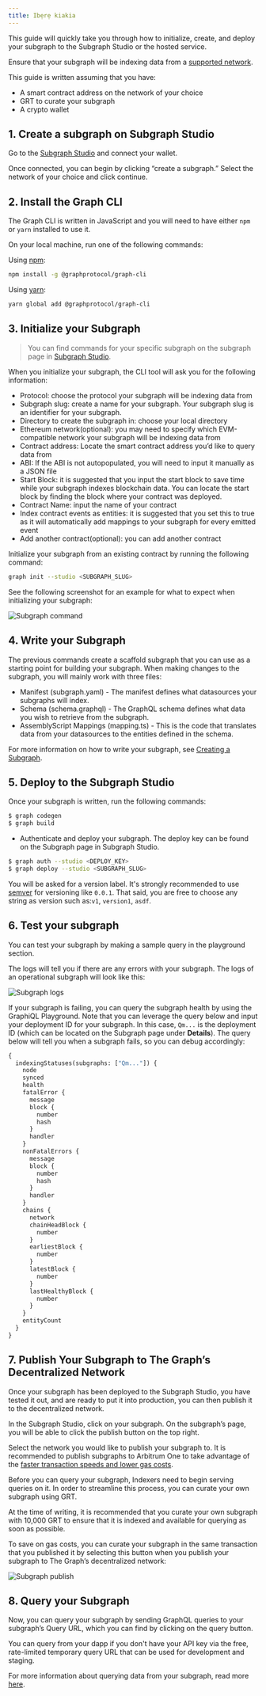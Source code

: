 ```yaml
---
title: Ibẹrẹ kiakia
---
```


This guide will quickly take you through how to initialize, create, and deploy your subgraph to the Subgraph Studio or the hosted service.

Ensure that your subgraph will be indexing data from a [supported network](/developing/supported-networks).

This guide is written assuming that you have:

-   A smart contract address on the network of your choice
-   GRT to curate your subgraph
-   A crypto wallet

## 1.  Create a subgraph on Subgraph Studio

Go to the [Subgraph Studio](https://thegraph.com/studio/) and connect your wallet.

Once connected, you can begin by clicking “create a subgraph.” Select the network of your choice and click continue.

## 2.  Install the Graph CLI

The Graph CLI is written in JavaScript and you will need to have either `npm` or `yarn` installed to use it.

On your local machine, run one of the following commands:

Using [npm](https://www.npmjs.com/):

```sh
npm install -g @graphprotocol/graph-cli
```

Using [yarn](https://yarnpkg.com/):

```sh
yarn global add @graphprotocol/graph-cli
```

## 3.  Initialize your Subgraph

> You can find commands for your specific subgraph on the subgraph page in [Subgraph Studio](https://thegraph.com/studio/).

When you initialize your subgraph, the CLI tool will ask you for the following information:

-   Protocol: choose the protocol your subgraph will be indexing data from
-   Subgraph slug: create a name for your subgraph. Your subgraph slug is an identifier for your subgraph.
-   Directory to create the subgraph in: choose your local directory
-   Ethereum network(optional): you may need to specify which EVM-compatible network your subgraph will be indexing data from
-   Contract address: Locate the smart contract address you’d like to query data from
-   ABI: If the ABI is not autopopulated, you will need to input it manually as a JSON file
-   Start Block: it is suggested that you input the start block to save time while your subgraph indexes blockchain data. You can locate the start block by finding the block where your contract was deployed.
-   Contract Name: input the name of your contract
-   Index contract events as entities: it is suggested that you set this to true as it will automatically add mappings to your subgraph for every emitted event
-   Add another contract(optional): you can add another contract

Initialize your subgraph from an existing contract by running the following command:

```sh
graph init --studio <SUBGRAPH_SLUG>
```

See the following screenshot for an example for what to expect when initializing your subgraph:

![Subgraph command](/img/subgraph-init-example.png)

## 4.  Write your Subgraph

The previous commands create a scaffold subgraph that you can use as a starting point for building your subgraph. When making changes to the subgraph, you will mainly work with three files:

-   Manifest (subgraph.yaml) - The manifest defines what datasources your subgraphs will index.
-   Schema (schema.graphql) - The GraphQL schema defines what data you wish to retrieve from the subgraph.
-   AssemblyScript Mappings (mapping.ts) - This is the code that translates data from your datasources to the entities defined in the schema.

For more information on how to write your subgraph, see [Creating a Subgraph](/developing/creating-a-subgraph).

## 5.  Deploy to the Subgraph Studio

Once your subgraph is written, run the following commands:

```sh
$ graph codegen
$ graph build
```

-   Authenticate and deploy your subgraph. The deploy key can be found on the Subgraph page in Subgraph Studio.

```sh
$ graph auth --studio <DEPLOY_KEY>
$ graph deploy --studio <SUBGRAPH_SLUG>
```

You will be asked for a version label. It's strongly recommended to use [semver](https://semver.org/) for versioning like `0.0.1`. That said, you are free to choose any string as version such as:`v1`, `version1`, `asdf`.

## 6.  Test your subgraph

You can test your subgraph by making a sample query in the playground section.

The logs will tell you if there are any errors with your subgraph. The logs of an operational subgraph will look like this:

![Subgraph logs](/img/subgraph-logs-image.png)

If your subgraph is failing, you can query the subgraph health by using the GraphiQL Playground. Note that you can leverage the query below and input your deployment ID for your subgraph. In this case, `Qm...` is the deployment ID (which can be located on the Subgraph page under **Details**). The query below will tell you when a subgraph fails, so you can debug accordingly:

```graphql
{
  indexingStatuses(subgraphs: ["Qm..."]) {
    node
    synced
    health
    fatalError {
      message
      block {
        number
        hash
      }
      handler
    }
    nonFatalErrors {
      message
      block {
        number
        hash
      }
      handler
    }
    chains {
      network
      chainHeadBlock {
        number
      }
      earliestBlock {
        number
      }
      latestBlock {
        number
      }
      lastHealthyBlock {
        number
      }
    }
    entityCount
  }
}
```

## 7.  Publish Your Subgraph to The Graph’s Decentralized Network

Once your subgraph has been deployed to the Subgraph Studio, you have tested it out, and are ready to put it into production, you can then publish it to the decentralized network.

In the Subgraph Studio, click on your subgraph. On the subgraph’s page, you will be able to click the publish button on the top right.

Select the network you would like to publish your subgraph to. It is recommended to publish subgraphs to Arbitrum One to take advantage of the [faster transaction speeds and lower gas costs](/arbitrum/arbitrum-faq).

Before you can query your subgraph, Indexers need to begin serving queries on it. In order to streamline this process, you can curate your own subgraph using GRT.

At the time of writing, it is recommended that you curate your own subgraph with 10,000 GRT to ensure that it is indexed and available for querying as soon as possible.

To save on gas costs, you can curate your subgraph in the same transaction that you published it by selecting this button when you publish your subgraph to The Graph’s decentralized network:

![Subgraph publish](/img/publish-and-signal-tx.png)

## 8.  Query your Subgraph

Now, you can query your subgraph by sending GraphQL queries to your subgraph’s Query URL, which you can find by clicking on the query button.

You can query from your dapp if you don't have your API key via the free, rate-limited temporary query URL that can be used for development and staging.

For more information about querying data from your subgraph, read more [here](/querying/querying-the-graph/).
